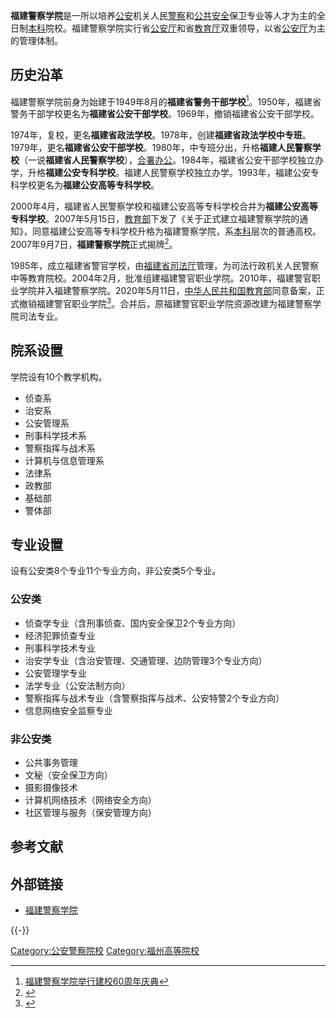 {{高校
|名称    =福建警察学院
|外文名  =Fujian Police College
|图像    =[[File:Fujian_Police_College_LOGO2018.jpg|200px]]
|图像说明=福建警察学院校徽
|校训    =忠诚、勤奋、严谨、求实
|建校    =1949年8月
|闭校    =
|类型    =公安高等院校
|校长    =
|院长    =刘瑞榕
|书记    =游晔
|教师    =
|职工    =
|学生    =
|地址    ={{CHN}}[[福建省|福建省]][[福州市|福州市]][[仓山区|仓山区]][[南台岛|南台岛]]
|校园环境=
|面积    =275亩
|代表色  =
|隶属    =[[福建省公安厅|福建省公安厅]]
|邮编    =
|电话    =
|网站    =http://www.fjpsc.edu.cn/
|标志    =
|脚注    =
}}

'''福建警察学院'''是一所以培养[[公安|公安]]机关人民[[警察|警察]]和[[公共安全|公共安全]]保卫专业等人才为主的全日制[[本科|本科]]院校。福建警察学院实行省[[公安厅|公安厅]]和省[[教育厅|教育厅]]双重领导，以省[[公安厅|公安厅]]为主的管理体制。

==历史沿革==
福建警察学院前身为始建于1949年8月的'''福建省警务干部学校'''<ref name="fjii">
[http://news.fjii.com/2009/11/22/729632.htm 福建警察学院举行建校60周年庆典]{{Dead link|date=2019年3月 |bot=InternetArchiveBot |fix-attempted=yes }}{{dead link|date=2018年4月 |bot=InternetArchiveBot |fix-attempted=yes }}
</ref>。1950年，福建省警务干部学校更名为'''福建省公安干部学校'''。1969年，撤销福建省公安干部学校。

1974年，复校，更名'''福建省政法学校'''。1978年，创建'''福建省政法学校中专班'''。1979年，更名'''福建省公安干部学校'''。1980年，中专班分出，升格'''福建人民警察学校'''（一说'''福建省人民警察学校'''），[[合署办公|合署办公]]。1984年，福建省公安干部学校独立办学，升格'''福建公安专科学校'''。福建人民警察学校独立办学。1993年，福建公安专科学校更名为'''福建公安高等专科学校'''。

2000年4月，福建省人民警察学校和福建公安高等专科学校合并为'''福建公安高等专科学校'''。2007年5月15日，[[中华人民共和国教育部|教育部]]下发了《关于正式建立福建警察学院的通知》，同意福建公安高等专科学校升格为福建警察学院，系[[本科|本科]]层次的普通高校。2007年9月7日，'''福建警察学院'''正式揭牌<ref>{{cite news| first=何珍| last=| coauthors=| title=福建警察学院昨日正式揭牌| date=2007-09-07| publisher=| url=http://www.dnkb.com.cn/news/20070907/002419.html| work=东南快报| pages=| accessdate=2008-01-01| language=zh-hans}}{{dead link|date=2018年4月 |bot=InternetArchiveBot |fix-attempted=yes }}</ref>。

1985年，成立福建省警官学校，由[[福建省司法厅|福建省司法厅]]管理，为司法行政机关人民警察中等教育院校。2004年2月，批准组建福建警官职业学院。2010年，福建警官职业学院并入福建警察学院。2020年5月11日，[[中华人民共和国教育部|中华人民共和国教育部]]同意备案，正式撤销福建警官职业学院<ref name="报道0529A">{{cite web|author1=教育部办公厅 |title=教育部办公厅关于公布实施专科教育高等学校备案名单的函（教发厅函〔2020〕22号） |url=http://www.moe.gov.cn/srcsite/A03/moe_634/202005/t20200520_456658.html |website=中华人民共和国教育部 |accessdate=2020-05-29 |location=北京 |language=zh-cn}}</ref>。合并后，原福建警官职业学院资源改建为福建警察学院司法专业。

==院系设置==
学院设有10个教学机构。
*侦查系
*治安系
*公安管理系
*刑事科学技术系
*警察指挥与战术系
*计算机与信息管理系
*法律系
*政教部
*基础部
*警体部

==专业设置==
设有公安类8个专业11个专业方向，非公安类5个专业。

===公安类===
*侦查学专业（含刑事侦查、国内安全保卫2个专业方向）
*经济犯罪侦查专业
*刑事科学技术专业
*治安学专业（含治安管理、交通管理、边防管理3个专业方向）
*公安管理学专业
*法学专业（公安法制方向）
*警察指挥与战术专业（含警察指挥与战术、公安特警2个专业方向）
*信息网络安全监察专业

===非公安类===
*公共事务管理
*文秘（安全保卫方向）
*摄影摄像技术
*计算机网络技术（网络安全方向）
*社区管理与服务（保安管理方向）

==参考文献==
<div class="references-small">
<references />
</div>

==外部链接==
*{{zh-hans}}[https://web.archive.org/web/20071206124859/http://www.fjjcxy.com/ 福建警察学院]

{{-}}
{{福建高等院校}}
{{公安院校}}

[[Category:公安警察院校|Category:公安警察院校]]
[[Category:福州高等院校|Category:福州高等院校]]